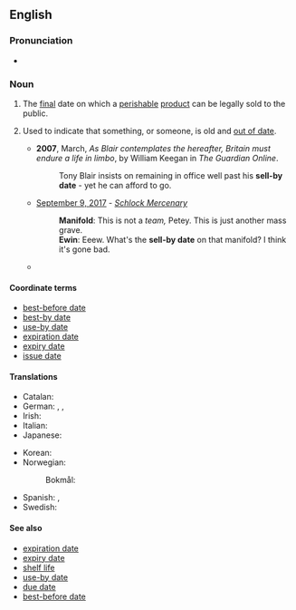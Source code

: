 ==English==

===Pronunciation===
* {{audio|en|En-au-sell-by date.ogg|Audio (AU)}}

===Noun===
{{en-noun|head=[[sell]]-[[by]] [[date]]}}

# The [[final]] date on which a [[perishable]] [[product]] can be legally sold to the public.
# {{lb|en|idiomatic|by extension}} Used to indicate that something, or someone, is old and [[out of date]].
#* '''2007''', March, ''As Blair contemplates the hereafter, Britain must endure a life in limbo'', by William Keegan in ''The Guardian Online''.
#*: Tony Blair insists on remaining in office well past his '''sell-by date''' - yet he can afford to go.
#* [http://www.schlockmercenary.com/2017-09-09 September 9, 2017] - <em>[[w:Schlock Mercenary|Schlock Mercenary]]</em>
#*: '''Manifold''': This is not a ''team,'' Petey. This is just another mass grave.<br/>'''Ewin''': Eeew. What's the '''sell-by date''' on that manifold? I think it's gone bad.
#* {{quote-journal|en|date=2021 January 13|author=Paul Clifton|title=Network News: Island Line bids farewell to 1930s "icon of transport"...|journal=Rail|page=8|text="They have gone past their '''sell-by date'''. But the fitters have done an amazing job keeping these units running for as long as they have.}}

====Coordinate terms====
* [[best-before date]]
* [[best-by date]]
* [[use-by date]]
* [[expiration date]]
* [[expiry date]]
* [[issue date]]

====Translations====
{{trans-top|final date on which a product can be sold}}
* Catalan: {{t|ca|data de caducitat|f}}
* German: {{t+|de|Mindesthaltbarkeitsdatum|n}}, {{t+|de|MHD}}, {{t+|de|Verfallsdatum|n}}
* Irish: {{t|ga|spriocdháta díola|m}}
* Italian: {{t|it|data di scadenza|f}}
* Japanese: {{t|ja|(包装食品などの)販売有効期限の日付}}
{{trans-mid}}
* Korean: {{t|ko|(상품의) 유통 기한}}
* Norwegian:
*: Bokmål: {{t|nb|[[siste]] [[salgsdato]]|m}}
* Spanish: {{t|es|fecha de caducidad|f}}, {{t|es|fecha de vencimiento|f}}
* Swedish: {{t|sv|bäst före-datum|n}}
{{trans-bottom}}

====See also====
* [[expiration date]]
* [[expiry date]]
* [[shelf life]]
* [[use-by date]]
* [[due date]]
* [[best-before date]]